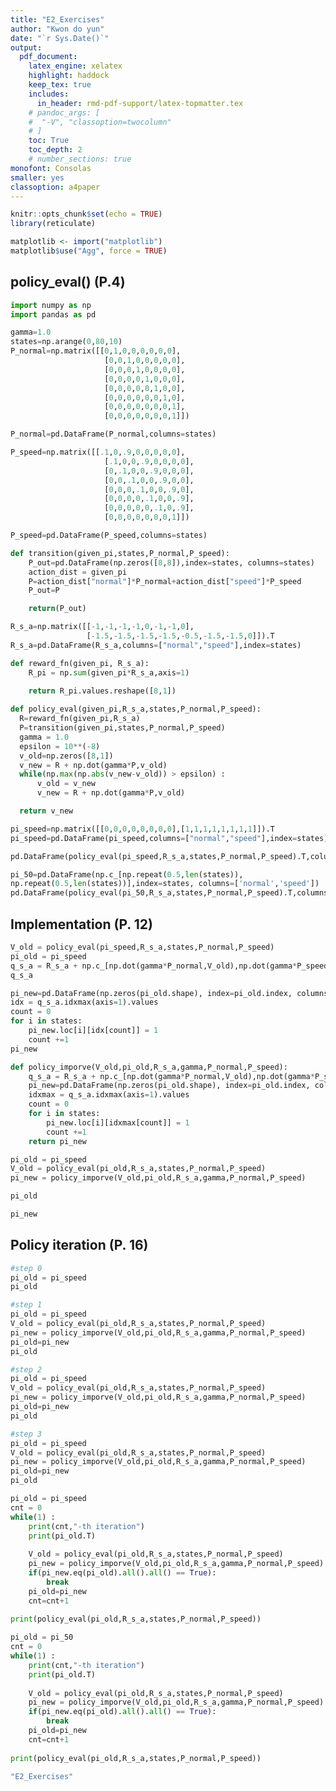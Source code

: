 ```yaml
---
title: "E2_Exercises"  
author: "Kwon do yun"  
date: "`r Sys.Date()`"  
output:   
  pdf_document:  
    latex_engine: xelatex
    highlight: haddock  
    keep_tex: true  
    includes:
      in_header: rmd-pdf-support/latex-topmatter.tex
    # pandoc_args: [
    #  "-V", "classoption=twocolumn"
    # ]
    toc: True   
    toc_depth: 2  
    # number_sections: true  
monofont: Consolas
smaller: yes
classoption: a4paper
---
```


```r
knitr::opts_chunk$set(echo = TRUE)
library(reticulate)

matplotlib <- import("matplotlib")
matplotlib$use("Agg", force = TRUE)
```

\newpage

## policy_eval() (P.4)

```python
import numpy as np
import pandas as pd

gamma=1.0
states=np.arange(0,80,10)
P_normal=np.matrix([[0,1,0,0,0,0,0,0],
                     [0,0,1,0,0,0,0,0],
                     [0,0,0,1,0,0,0,0],
                     [0,0,0,0,1,0,0,0],
                     [0,0,0,0,0,1,0,0],
                     [0,0,0,0,0,0,1,0],
                     [0,0,0,0,0,0,0,1],
                     [0,0,0,0,0,0,0,1]])

P_normal=pd.DataFrame(P_normal,columns=states)

P_speed=np.matrix([[.1,0,.9,0,0,0,0,0],
                     [.1,0,0,.9,0,0,0,0],
                     [0,.1,0,0,.9,0,0,0],
                     [0,0,.1,0,0,.9,0,0],
                     [0,0,0,.1,0,0,.9,0],
                     [0,0,0,0,.1,0,0,.9],
                     [0,0,0,0,0,.1,0,.9],
                     [0,0,0,0,0,0,0,1]])

P_speed=pd.DataFrame(P_speed,columns=states)
```

```python
def transition(given_pi,states,P_normal,P_speed):
    P_out=pd.DataFrame(np.zeros([8,8]),index=states, columns=states)
    action_dist = given_pi
    P=action_dist["normal"]*P_normal+action_dist["speed"]*P_speed
    P_out=P

    return(P_out)

```

```python
R_s_a=np.matrix([[-1,-1,-1,-1,0,-1,-1,0],
                 [-1.5,-1.5,-1.5,-1.5,-0.5,-1.5,-1.5,0]]).T
R_s_a=pd.DataFrame(R_s_a,columns=["normal","speed"],index=states)

def reward_fn(given_pi, R_s_a):
    R_pi = np.sum(given_pi*R_s_a,axis=1)
    
    return R_pi.values.reshape([8,1])
```

```python
def policy_eval(given_pi,R_s_a,states,P_normal,P_speed):
  R=reward_fn(given_pi,R_s_a)
  P=transition(given_pi,states,P_normal,P_speed)
  gamma = 1.0
  epsilon = 10**(-8)
  v_old=np.zeros([8,1])
  v_new = R + np.dot(gamma*P,v_old)
  while(np.max(np.abs(v_new-v_old)) > epsilon) :
      v_old = v_new
      v_new = R + np.dot(gamma*P,v_old)

  return v_new

pi_speed=np.matrix([[0,0,0,0,0,0,0,0],[1,1,1,1,1,1,1,1]]).T
pi_speed=pd.DataFrame(pi_speed,columns=["normal","speed"],index=states)

```

```python
pd.DataFrame(policy_eval(pi_speed,R_s_a,states,P_normal,P_speed).T,columns=states)
```

```python
pi_50=pd.DataFrame(np.c_[np.repeat(0.5,len(states)), 
np.repeat(0.5,len(states))],index=states, columns=['normal','speed'])
pd.DataFrame(policy_eval(pi_50,R_s_a,states,P_normal,P_speed).T,columns=states)
```

\newpage

## Implementation (P. 12)

```python
V_old = policy_eval(pi_speed,R_s_a,states,P_normal,P_speed)
pi_old = pi_speed
q_s_a = R_s_a + np.c_[np.dot(gamma*P_normal,V_old),np.dot(gamma*P_speed,V_old)]
q_s_a
```

```python
pi_new=pd.DataFrame(np.zeros(pi_old.shape), index=pi_old.index, columns=pi_old.columns)
idx = q_s_a.idxmax(axis=1).values
count = 0
for i in states:
    pi_new.loc[i][idx[count]] = 1
    count +=1
pi_new
```

```python
def policy_imporve(V_old,pi_old,R_s_a,gamma,P_normal,P_speed):
    q_s_a = R_s_a + np.c_[np.dot(gamma*P_normal,V_old),np.dot(gamma*P_speed,V_old)]
    pi_new=pd.DataFrame(np.zeros(pi_old.shape), index=pi_old.index, columns=pi_old.columns)
    idxmax = q_s_a.idxmax(axis=1).values
    count = 0
    for i in states:
        pi_new.loc[i][idxmax[count]] = 1
        count +=1
    return pi_new

```

```python
pi_old = pi_speed
V_old = policy_eval(pi_old,R_s_a,states,P_normal,P_speed)
pi_new = policy_imporve(V_old,pi_old,R_s_a,gamma,P_normal,P_speed)
```

```python
pi_old
```

```python
pi_new
```

## Policy iteration (P. 16)

```python
#step 0
pi_old = pi_speed
pi_old
```

```python
#step 1
pi_old = pi_speed
V_old = policy_eval(pi_old,R_s_a,states,P_normal,P_speed)
pi_new = policy_imporve(V_old,pi_old,R_s_a,gamma,P_normal,P_speed)
pi_old=pi_new
pi_old
```

```python
#step 2
pi_old = pi_speed
V_old = policy_eval(pi_old,R_s_a,states,P_normal,P_speed)
pi_new = policy_imporve(V_old,pi_old,R_s_a,gamma,P_normal,P_speed)
pi_old=pi_new
pi_old
```

```python
#step 3
pi_old = pi_speed
V_old = policy_eval(pi_old,R_s_a,states,P_normal,P_speed)
pi_new = policy_imporve(V_old,pi_old,R_s_a,gamma,P_normal,P_speed)
pi_old=pi_new
pi_old
```

```python
pi_old = pi_speed
cnt = 0
while(1) :
    print(cnt,"-th iteration")
    print(pi_old.T)
    
    V_old = policy_eval(pi_old,R_s_a,states,P_normal,P_speed)
    pi_new = policy_imporve(V_old,pi_old,R_s_a,gamma,P_normal,P_speed)
    if(pi_new.eq(pi_old).all().all() == True):
        break
    pi_old=pi_new
    cnt=cnt+1
  
print(policy_eval(pi_old,R_s_a,states,P_normal,P_speed))
```

```python
pi_old = pi_50
cnt = 0
while(1) :
    print(cnt,"-th iteration")
    print(pi_old.T)
    
    V_old = policy_eval(pi_old,R_s_a,states,P_normal,P_speed)
    pi_new = policy_imporve(V_old,pi_old,R_s_a,gamma,P_normal,P_speed)
    if(pi_new.eq(pi_old).all().all() == True):
        break
    pi_old=pi_new
    cnt=cnt+1
    
print(policy_eval(pi_old,R_s_a,states,P_normal,P_speed)) 
```

```r
"E2_Exercises"
```